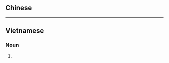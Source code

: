 {{also|群岛|群島}}
==Chinese==
{{zh-see|群島|v}}

----

==Vietnamese==
{{vi-hantutab}}

===Noun===
{{vi-hantu}}

# {{han tu form of|quần đảo|[[archipelago]]}}